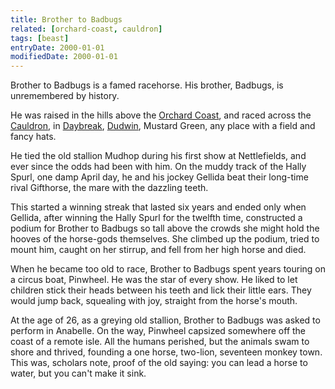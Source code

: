 ```yaml
---
title: Brother to Badbugs
related: [orchard-coast, cauldron]
tags: [beast]
entryDate: 2000-01-01
modifiedDate: 2000-01-01
---
```


Brother to Badbugs is a famed racehorse. His brother, Badbugs, is unremembered by history.

He was raised in the hills above the [Orchard Coast](), and raced across the [Cauldron](), in [Daybreak](), [Dudwin](), Mustard Green, any place with a field and fancy hats.

He tied the old stallion Mudhop during his first show at Nettlefields, and ever since the odds had been with him. On the muddy track of the Hally Spurl, one damp April day, he and his jockey Gellida beat their long-time rival Gifthorse, the mare with the dazzling teeth.

This started a winning streak that lasted six years and ended only when Gellida, after winning the Hally Spurl for the twelfth time, constructed a podium for Brother to Badbugs so tall above the crowds she might hold the hooves of the horse-gods themselves. She climbed up the podium, tried to mount him, caught on her stirrup, and fell from her high horse and died.

When he became too old to race, Brother to Badbugs spent years touring on a circus boat, Pinwheel. He was the star of every show. He liked to let children stick their heads between his teeth and lick their little ears. They would jump back, squealing with joy, straight from the horse's mouth.

At the age of 26, as a greying old stallion, Brother to Badbugs was asked to perform in Anabelle. On the way, Pinwheel capsized somewhere off the coast of a remote isle. All the humans perished, but the animals swam to shore and thrived, founding a one horse, two-lion, seventeen monkey town. This was, scholars note, proof of the old saying: you can lead a horse to water, but you can't make it sink.